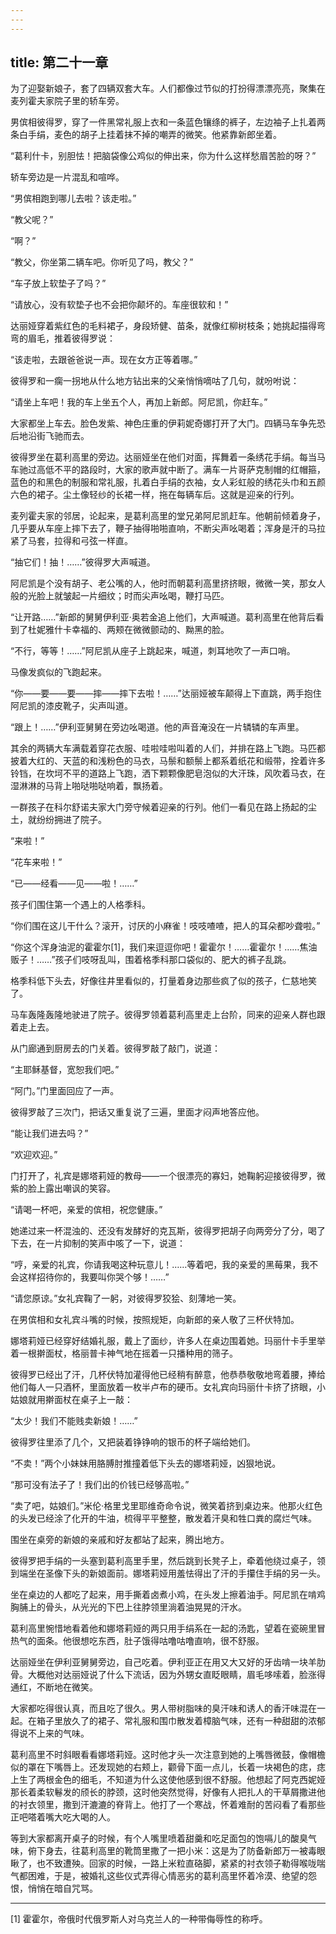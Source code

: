 ```yaml
---
---
---
```

title: 第二十一章
---




为了迎娶新娘子，套了四辆双套大车。人们都像过节似的打扮得漂漂亮亮，聚集在麦列霍夫家院子里的轿车旁。

男傧相彼得罗，穿了一件黑常礼服上衣和一条蓝色镶绦的裤子，左边袖子上扎着两条白手绢，麦色的胡子上挂着抹不掉的嘲弄的微笑。他紧靠新郎坐着。

“葛利什卡，别胆怯！把脑袋像公鸡似的伸出来，你为什么这样愁眉苦脸的呀？”

轿车旁边是一片混乱和喧哗。

“男傧相跑到哪儿去啦？该走啦。”

“教父呢？”

“啊？”

“教父，你坐第二辆车吧。你听见了吗，教父？”

“车子放上软垫子了吗？”

“请放心，没有软垫子也不会把你颠坏的。车座很软和！”

达丽娅穿着紫红色的毛料裙子，身段矫健、苗条，就像红柳树枝条；她挑起描得弯弯的眉毛，推着彼得罗说：

“该走啦，去跟爸爸说一声。现在女方正等着哪。”

彼得罗和一瘸一拐地从什么地方钻出来的父亲悄悄嘀咕了几句，就吩咐说：

“请坐上车吧！我的车上坐五个人，再加上新郎。阿尼凯，你赶车。”

大家都坐上车去。脸色发紫、神色庄重的伊莉妮奇娜打开了大门。四辆马车争先恐后地沿街飞驰而去。

彼得罗坐在葛利高里的旁边。达丽娅坐在他们对面，挥舞着一条绣花手绢。每当马车驰过高低不平的路段时，大家的歌声就中断了。满车一片哥萨克制帽的红帽箍，蓝色的和黑色的制服和常礼服，扎着白手绢的衣袖，女人彩虹般的绣花头巾和五颜六色的裙子。尘土像轻纱的长裙一样，拖在每辆车后。这就是迎亲的行列。

麦列霍夫家的邻居，论起来，是葛利高里的堂兄弟阿尼凯赶车。他朝前倾着身子，几乎要从车座上摔下去了，鞭子抽得啪啪直响，不断尖声吆喝着；浑身是汗的马拉紧了马套，拉得和弓弦一样直。

“抽它们！抽！……”彼得罗大声喊道。

阿尼凯是个没有胡子、老公嘴的人，他时而朝葛利高里挤挤眼，微微一笑，那女人般的光脸上就皱起一片细纹；时而尖声吆喝，鞭打马匹。

“让开路……”新郎的舅舅伊利亚·奥若金追上他们，大声喊道。葛利高里在他背后看到了杜妮雅什卡幸福的、两颊在微微颤动的、黝黑的脸。

“不行，等等！……”阿尼凯从座子上跳起来，喊道，刺耳地吹了一声口哨。

马像发疯似的飞跑起来。

“你——要——要——摔——摔下去啦！……”达丽娅被车颠得上下直跳，两手抱住阿尼凯的漆皮靴子，尖声叫道。

“跟上！……”伊利亚舅舅在旁边吆喝道。他的声音淹没在一片辚辚的车声里。

其余的两辆大车满载着穿花衣服、哇啦哇啦叫着的人们，并排在路上飞跑。马匹都披着大红的、天蓝的和浅粉色的马衣，马鬃和额鬃上都系着纸花和缎带，拴着许多铃铛，在坎坷不平的道路上飞跑，洒下颗颗像肥皂泡似的大汗珠，风吹着马衣，在湿淋淋的马背上啪哒啪哒响着，飘扬着。

一群孩子在科尔舒诺夫家大门旁守候着迎亲的行列。他们一看见在路上扬起的尘土，就纷纷拥进了院子。

“来啦！”

“花车来啦！”

“已——经看——见——啦！……”

孩子们围住第一个遇上的人格季科。

“你们围在这儿干什么？滚开，讨厌的小麻雀！吱吱喳喳，把人的耳朵都吵聋啦。”

“你这个浑身油泥的霍霍尔[1]，我们来逗逗你吧！霍霍尔！……霍霍尔！……焦油贩子！……”孩子们吱呀乱叫，围着格季科那口袋似的、肥大的裤子乱跳。

格季科低下头去，好像往井里看似的，打量着身边那些疯了似的孩子，仁慈地笑了。

马车轰隆轰隆地驶进了院子。彼得罗领着葛利高里走上台阶，同来的迎亲人群也跟着走上去。

从门廊通到厨房去的门关着。彼得罗敲了敲门，说道：

“主耶稣基督，宽恕我们吧。”

“阿门。”门里面回应了一声。

彼得罗敲了三次门，把话又重复说了三遍，里面才闷声地答应他。

“能让我们进去吗？”

“欢迎欢迎。”

门打开了，礼宾是娜塔莉娅的教母——一个很漂亮的寡妇，她鞠躬迎接彼得罗，微紫的脸上露出嘲讽的笑容。

“请喝一杯吧，亲爱的傧相，祝您健康。”

她递过来一杯混浊的、还没有发酵好的克瓦斯，彼得罗把胡子向两旁分了分，喝了下去，在一片抑制的笑声中咳了一下，说道：

“哼，亲爱的礼宾，你请我喝这种玩意儿！……等着吧，我的亲爱的黑莓果，我不会这样招待你的，我要叫你哭个够！……”

“请您原谅。”女礼宾鞠了一躬，对彼得罗狡狯、刻薄地一笑。

在男傧相和女礼宾斗嘴的时候，按照规矩，向新郎的亲人敬了三杯伏特加。

娜塔莉娅已经穿好结婚礼服，戴上了面纱，许多人在桌边围着她。玛丽什卡手里举着一根擀面杖，格丽普卡神气地在摇着一只播种用的筛子。

彼得罗已经出了汗，几杯伏特加灌得他已经稍有醉意，他恭恭敬敬地弯着腰，捧给他们每人一只酒杯，里面放着一枚半卢布的硬币。女礼宾向玛丽什卡挤了挤眼，小姑娘就用擀面杖在桌子上一敲：

“太少！我们不能贱卖新娘！……”

彼得罗往里添了几个，又把装着铮铮响的银币的杯子端给她们。

“不卖！”两个小妹妹用胳膊肘推撞着低下头去的娜塔莉娅，凶狠地说。

“那可没有法子了！我们出的价钱已经够高啦。”

“卖了吧，姑娘们。”米伦·格里戈里耶维奇命令说，微笑着挤到桌边来。他那火红色的头发已经涂了化开的牛油，梳得平平整整，散发着汗臭和牲口粪的腐烂气味。

围坐在桌旁的新娘的亲戚和好友都站了起来，腾出地方。

彼得罗把手绢的一头塞到葛利高里手里，然后跳到长凳子上，牵着他绕过桌子，领到端坐在圣像下头的新娘面前。娜塔莉娅用羞怯得出了汗的手攥住手绢的另一头。

坐在桌边的人都吃了起来，用手撕着卤煮小鸡，在头发上擦着油手。阿尼凯在啃鸡胸脯上的骨头，从光光的下巴上往脖领里淌着油晃晃的汗水。

葛利高里惋惜地看着他和娜塔莉娅的两只用手绢系在一起的汤匙，望着在瓷碗里冒热气的面条。他很想吃东西，肚子饿得咕噜咕噜直响，很不舒服。

达丽娅坐在伊利亚舅舅旁边，自己吃着。伊利亚正在用又大又好的牙齿啃一块羊肋骨。大概他对达丽娅说了什么下流话，因为外甥女直眨眼睛，眉毛哆嗦着，脸涨得通红，不断地在微笑。

大家都吃得很认真，而且吃了很久。男人带树脂味的臭汗味和诱人的香汗味混在一起。在箱子里放久了的裙子、常礼服和围巾散发着樟脑气味，还有一种甜甜的浓郁得说不上来的气味。

葛利高里不时斜眼看看娜塔莉娅。这时他才头一次注意到她的上嘴唇微鼓，像帽檐似的罩在下嘴唇上。还发现她的右颊上，颧骨下面一点儿，长着一块褐色的痣，痣上生了两根金色的细毛，不知道为什么这使他感到很不舒服。他想起了阿克西妮娅那长着柔软鬈发的颀长的脖颈，这时他突然觉得，好像有人把扎人的干草屑撒进他的衬衣领里，撒到汗漉漉的脊背上。他打了一个寒战，怀着难耐的苦闷看了看那些正吧嗒着嘴大吃大喝的人。

等到大家都离开桌子的时候，有个人嘴里喷着甜羹和吃足面包的饱嗝儿的酸臭气味，俯下身去，往葛利高里的靴筒里撒了一把小米：这是为了防备新郎万一被毒眼瞅了，也不致遭殃。回家的时候，一路上米粒直硌脚，紧紧的衬衣领子勒得喉咙喘气都困难，于是，被婚礼这些仪式弄得心情恶劣的葛利高里怀着冷漠、绝望的怨恨，悄悄在暗自咒骂。



* * *



[1] 霍霍尔，帝俄时代俄罗斯人对乌克兰人的一种带侮辱性的称呼。
